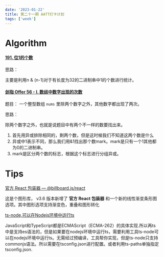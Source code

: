 ```yaml
---
date: '2023-01-22'
title: 第二十一期 AATT打卡计划
tags: ['week']
---
```


# Algorithm

#### [191. 位1的个数](https://leetcode.cn/problems/number-of-1-bits/)

思路：

主要是利用n & (n-1)对于有长度为32的二进制串中1的个数进行统计。

#### [剑指 Offer 56 - I. 数组中数字出现的次数](https://leetcode.cn/problems/shu-zu-zhong-shu-zi-chu-xian-de-ci-shu-lcof/)

题目： 一个整型数组 `nums` 里除两个数字之外，其他数字都出现了两次。

思路：

除两个数字之外，也就是说题目中有两个不一样的数要找出来。

1. 首先用异或排除相同的，剩两个数，但是这时候我们不知道这两个数是什么
2. 异或中1表示不同，那么我们用&1找出那个数mark。mark是只有一个1其他都为0的二进制串。
3. mark是区分两个数的标志，根据这个标志进行分组异或。

# Tips

[官方 React 包装器 — @billboard.js/react](https://netil.medium.com/billboard-js-3-6-release-official-react-wrapper-new-enhancements-2dbf1ffc4d1c)

这是个图形库， v3.6 版本新增了 **官方 React 包装器** 和一个新的线性渐变条形图选项。其中图形选项支持渐变色，重叠和图形转化

[ts-node,可以在Nodejs环境中运行ts](https://github.com/TypeStrong/ts-node)

JavaScript和TypeScript都是ECMAScript（ECMA-262）的具体实现.所以再ts中是支持es语法的，但是如果要在nodejs环境中运行ts，需要利用工具ts-node可以在nodejs环境中运行ts。无需经过预编译，工具帮你实现，但是ts-node只支持commonjs语法。所以需要在tsconfig.json进行配置。或者利用ts-paths单独指定tsconfig.json.
